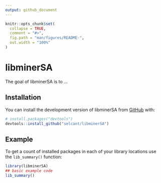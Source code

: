 ```yaml
---
output: github_document
---
```


<!-- README.md is generated from README.Rmd. Please edit that file -->

```r
knitr::opts_chunk$set(
  collapse = TRUE,
  comment = "#>",
  fig.path = "man/figures/README-",
  out.width = "100%"
)
```

# libminerSA

<!-- badges: start -->
<!-- badges: end -->

The goal of libminerSA is to ...

## Installation

You can install the development version of libminerSA from [GitHub](https://github.com/) with:

``` r
# install.packages("devtools")
devtools::install_github("selcant/libminerSA")
```

## Example

To get a count of installed packages in each of your library locations use the `lib_summary()` function:

```r
library(libminerSA)
## basic example code
lib_summary()
```


